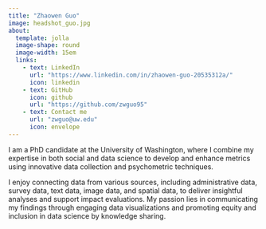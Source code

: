 ```yaml
---
title: "Zhaowen Guo"
image: headshot_guo.jpg
about:
  template: jolla
  image-shape: round
  image-width: 15em
  links:
    - text: LinkedIn
      url: "https://www.linkedin.com/in/zhaowen-guo-20535312a/"
      icon: linkedin
    - text: GitHub
      icon: github
      url: "https://github.com/zwguo95"
    - text: Contact me
      url: "zwguo@uw.edu"
      icon: envelope
---
```



I am a PhD candidate at the University of Washington, where I combine my expertise in both social and data science to develop and enhance metrics using innovative data collection and psychometric techniques. 

I enjoy connecting data from various sources, including administrative data, survey data, text data, image data, and spatial data, to deliver insightful analyses and support impact evaluations. My passion lies in communicating my findings through engaging data visualizations and promoting equity and inclusion in data science by knowledge sharing. 


